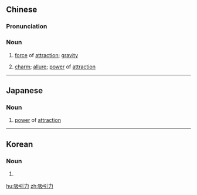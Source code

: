 ==Chinese==
{{zh-forms|type=21}}

===Pronunciation===
{{zh-pron
|m=xīyǐnlì
|c=kap1 jan5 lik6
|mn=khip-ín-la̍t/khip-ín-le̍k
|cat=n
}}

===Noun===
{{zh-noun}}

# {{lb|zh|physics}} [[force]] of [[attraction]]; [[gravity]]
# [[charm]]; [[allure]]; [[power]] of [[attraction]]

----

==Japanese==
{{ja-kanjitab|きゅう|いん|りょく|yomi=on}}

===Noun===
{{ja-noun|きゅういんりょく}}

# [[power]] of [[attraction]]

----

==Korean==
{{ko-hanjatab|吸|引|力}}

===Noun===
{{ko-noun|rv=heubinnyeok|hangeul=흡인력}}

# {{hanja form of|흡인력|attraction}}

[[hu:吸引力]]
[[zh:吸引力]]
